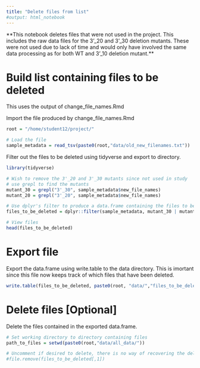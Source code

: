 ```yaml
---
title: "Delete files from list"
#output: html_notebook
---
```

**This notebook deletes files that were not used in the project. This includes the raw data files for the 3'_20 and 3'_30 deletion mutants. These were not used due to lack of time and would only have involved the same data processing as for both WT and 3'_10 deletion mutant.**

# Build list containing files to be deleted
This uses the output of change_file_names.Rmd

Import the file produced by change_file_names.Rmd
```r
root = "/home/student12/project/"

# Load the file
sample_metadata = read_tsv(paste0(root,"data/old_new_filenames.txt"))

```
Filter out the files to be deleted using tidyverse and export to directory.

```r
library(tidyverse)

# Wish to remove the 3'_20 and 3'_30 mutants since not used in study
# use grepl to find the mutants
mutant_30 = grepl("3'_30", sample_metadata$new_file_names)
mutant_20 = grepl("3'_20", sample_metadata$new_file_names)

# Use dplyr's filter to produce a data.frame containing the files to be deleted
files_to_be_deleted = dplyr::filter(sample_metadata, mutant_30 | mutant_20)

# View files
head(files_to_be_deleted)
```

# Export file
Export the data.frame using write.table to the data directory. This is imortant since this file now keeps track of which files that have been deleted.
```r
write.table(files_to_be_deleted, paste0(root, "data/","files_to_be_deleted.txt"), sep="\t",row.names=FALSE)
```

# Delete files [Optional]
Delete the files contained in the exported data.frame.

```r
# Set working directory to directory containing files
path_to_files = setwd(paste0(root,"data/all_data/"))

# Uncomment if desired to delete, there is no way of recovering the deleted files
#file.remove(files_to_be_deleted[,1])

```

